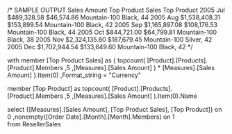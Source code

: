 /* SAMPLE OUTPUT
			Sales Amount	Top Product Sales	Top Product
2005 Jul	$489,328.58		$46,574.86			Mountain-100 Black, 44
2005 Aug	$1,538,408.31	$153,899.54			Mountain-100 Black, 42
2005 Sep	$1,165,897.08	$108,176.53			Mountain-100 Black, 44
2005 Oct	$844,721.00		$64,799.81			Mountain-100 Black, 38
2005 Nov	$2,324,135.80	$187,679.45			Mountain-100 Silver, 42
2005 Dec	$1,702,944.54	$133,649.60			Mountain-100 Black, 42
*/

with
member [Top Product Sales] as
	{
	topcount(
		[Product].[Products].[Product].Members
		,5
		,[Measures].[Sales Amount]
	)
	* [Measures].[Sales Amount]	
	}.Item(0)
	,Format_string = "Currency"

member [Top Product] as	
	topcount(
		[Product].[Products].[Product].Members
		,5
		,[Measures].[Sales Amount]
	).Item(0).Name	

select
	{[Measures].[Sales Amount], [Top Product Sales], [Top Product]} on 0
	,nonempty([Order Date].[Month].[Month].Members) on 1	
from ResellerSales

